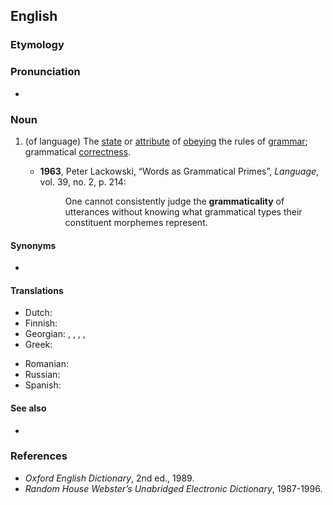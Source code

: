 ==English==

===Etymology===
{{suffix|en|grammatical|ity}}

===Pronunciation===
* {{a|UK}} {{IPA|en|/ˈɡɹə.mæt.ɪˌkæl.ɪ.ti/}}

===Noun===
{{en-noun|~}}

# {{lbl|en|linguistics}} (of language) The [[state]] or [[attribute]] of [[obey]]ing the rules of [[grammar]]; grammatical [[correctness]].
#* '''1963''', Peter Lackowski, “Words as Grammatical Primes”, ''Language'', vol. 39, no. 2, p. 214:
#*: One cannot consistently judge the '''grammaticality''' of utterances without knowing what grammatical types their constituent morphemes represent.

====Synonyms====
* {{l|en|grammaticalness}}

====Translations====
{{trans-top|state of obeying the rules of grammar}}
* Dutch: {{t|nl|grammaticaliteit}}
* Finnish: {{t|fi|kieliopillisuus}}
* Georgian: {{t|ka|მართებულობა}}, {{t|ka|გრამატიკულად მართებულობა}}, {{t|ka|სისწორე}}, {{t|ka|გრამატიკული სისწორე}}, {{t|ka|გრამატიკულობა}}
* Greek: {{t|el|γραμματικότητα|f}}
{{trans-mid}}
* Romanian: {{t|ro|gramaticalitate}}
* Russian: {{t+|ru|граммати́чность}}
* Spanish: {{t+|es|gramaticalidad|f}}
{{trans-bottom}}

====See also====
* {{l|en|grammaticity}}

===References===
* ''Oxford English Dictionary'', 2nd ed., 1989.
* ''Random House Webster’s Unabridged Electronic Dictionary'', 1987-1996.